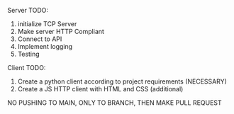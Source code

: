 Server TODO:
1. initialize TCP Server
2. Make server HTTP Compliant
3. Connect to API 
3. Implement logging 
4. Testing

Client TODO:
1. Create a python client according to project requirements (NECESSARY)
2. Create a JS HTTP client with HTML and CSS (additional) 


NO PUSHING TO MAIN, ONLY TO BRANCH, THEN MAKE PULL REQUEST
